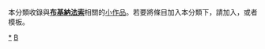 {{Catnav|頁面分類|地理|国家|非洲国家|布吉納法索}}
{{hiddencat}}
{{WPSS-cat}}
本分類收錄與'''[[布基納法索|布基納法索]]'''相關的[[Wikipedia:小作品|小作品]]。若要將條目加入本分類下，請加入'''{{tl|BurkinaFaso-stub}}'''，或者'''{{tl|布基納法索小作品}}'''模板。

[[Category:布基納法索|*]]
[[Category:非洲小作品|B]]
